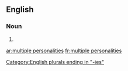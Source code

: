 ==English==

===Noun===
{{head|en|head=[[multiple]] [[personalities]]}}

# {{plural of|multiple personality}}

[[Category:English plurals ending in "-ies"]]

[[ar:multiple personalities]]
[[fr:multiple personalities]]